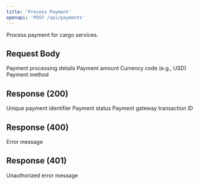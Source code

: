 ```yaml
---
title: 'Process Payment'
openapi: 'POST /api/payments'
---
```


Process payment for cargo services.

## Request Body

<ParamField body="paymentData" type="object" required>
  Payment processing details

  <Expandable title="Payment Data Properties">
    <ParamField body="amount" type="number" required>
      Payment amount
    </ParamField>
    <ParamField body="currency" type="string" required>
      Currency code (e.g., USD)
    </ParamField>
    <ParamField body="paymentMethod" type="string" required>
      Payment method
    </ParamField>
  </Expandable>
</ParamField>

## Response (200)

<ParamField status="200" type="object">
  <ParamField name="paymentId" type="string">
    Unique payment identifier
  </ParamField>
  <ParamField name="status" type="string">
    Payment status
  </ParamField>
  <ParamField name="transactionId" type="string">
    Payment gateway transaction ID
  </ParamField>
</ParamField>

## Response (400)

<ParamField status="400" type="object">
  <ParamField name="error" type="string">
    Error message
  </ParamField>
</ParamField>

## Response (401)

<ParamField status="401" type="object">
  <ParamField name="error" type="string">
    Unauthorized error message
  </ParamField>
</ParamField>
